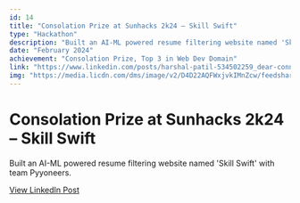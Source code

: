 ```yaml
---
id: 14
title: "Consolation Prize at Sunhacks 2k24 – Skill Swift"
type: "Hackathon"
description: "Built an AI-ML powered resume filtering website named 'Skill Swift' with team Pyyoneers."
date: "February 2024"
achievement: "Consolation Prize, Top 3 in Web Dev Domain"
link: "https://www.linkedin.com/posts/harshal-patil-534502259_dear-connections-we-are-very-excited-to-activity-7194699324918816768-x-eb"
img: "https://media.licdn.com/dms/image/v2/D4D22AQFWxjvkIMnZcw/feedshare-shrink_1280/feedshare-shrink_1280/0/1715349986961?e=1755734400&v=beta&t=FpDHBa_gM2teSY4NQNsGeoVBtuwPxE0955RBWGHvYVs"
---
```


# Consolation Prize at Sunhacks 2k24 – Skill Swift

Built an AI-ML powered resume filtering website named 'Skill Swift' with team Pyyoneers.

[View LinkedIn Post](https://www.linkedin.com/posts/harshal-patil-534502259_dear-connections-we-are-very-excited-to-activity-7194699324918816768-x-eb)

